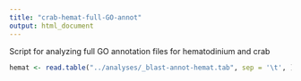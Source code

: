 ```yaml
---
title: "crab-hemat-full-GO-annot"
output: html_document
---
```

Script for analyzing full GO annotation files for hematodinium and crab

```r
hemat <- read.table("../analyses/_blast-annot-hemat.tab", sep = '\t', )


```